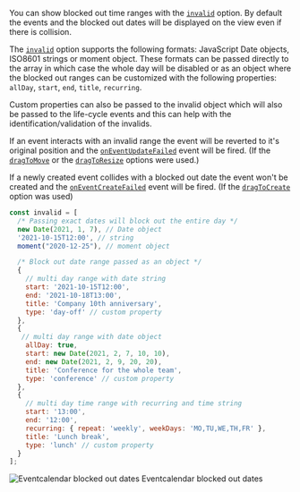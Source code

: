 You can show blocked out time ranges with the [`invalid`](./api#opt-invalid) option. By default the events and the blocked out dates will be displayed on the view even if there is collision.

The [`invalid`](./api#opt-invalid) option supports the following formats: JavaScript Date objects, ISO8601 strings or moment object. These formats can be passed directly to the array in which case the whole day will be disabled or as an object where the blocked out ranges can be customized with the following properties: `allDay`, `start`, `end`, `title`, `recurring`.

Custom properties can also be passed to the invalid object which will also be passed to the life-cycle events and this can help with the identification/validation of the invalids.

If an event interacts with an invalid range the event will be reverted to it's original position and the [`onEventUpdateFailed`](./api#event-onEventUpdateFailed) event will be fired. (If the [`dragToMove`](./api#opt-dragToMove) or the [`dragToResize`](./api#opt-dragToResize) options were used.)

If a newly created event collides with a blocked out date the event won't be created and the [`onEventCreateFailed`](./api#event-onEventCreateFailed) event will be fired. (If the [`dragToCreate`](./api#opt-dragToCreate) option was used)

```javascript title="Invalid array example with various properties"
const invalid = [
  /* Passing exact dates will block out the entire day */
  new Date(2021, 1, 7), // Date object
  '2021-10-15T12:00', // string
  moment("2020-12-25"), // moment object

  /* Block out date range passed as an object */
  {
    // multi day range with date string
    start: '2021-10-15T12:00',
    end: '2021-10-18T13:00',
    title: 'Company 10th anniversary',
    type: 'day-off' // custom property
  },
  {
   // multi day range with date object
    allDay: true,
    start: new Date(2021, 2, 7, 10, 10),
    end: new Date(2021, 2, 9, 20, 20),
    title: 'Conference for the whole team',
    type: 'conference' // custom property
  },
  {
    // multi day time range with recurring and time string
    start: '13:00',
    end: '12:00',
    recurring: { repeat: 'weekly', weekDays: 'MO,TU,WE,TH,FR' },
    title: 'Lunch break',
    type: 'lunch' // custom property
  }
];
```

<div className="pdg-img">
    <img src="/img/blocked-out-dates.gif" alt="Eventcalendar blocked out dates" />
    <label className="img-label">Eventcalendar blocked out dates</label>
</div>